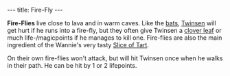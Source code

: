 ---
title: Fire-Fly
---

{{Infobox Enemy
 |image=
 |race=creature|label=fly
 |gender=
 |size=small
 |lba1=
 |lba2=yes
 |alignment=neutral
 |occupation=Flies around
 |requires=none
 |melee=yes
 |ranged=
 |magic=
 |explosive=
 |range=none
 |speed=
 |damage=little
 |rate=none
 |reaction=
 |recovery=
}}

'''Fire-Flies''' live close to lava and in warm caves. Like the [[bat]]s, [[Twinsen]] will get hurt if he runs into a fire-fly, but they often give Twinsen a [[clover leaf]] or much life-/magicpoints if he manages to kill one. Fire-flies are also the main ingredient of the Wannie's very tasty [[Slice of Tart]].

On their own fire-flies won't attack, but will hit Twinsen once when he walks in their path. He can be hit by 1 or 2 lifepoints.
{{stub}}